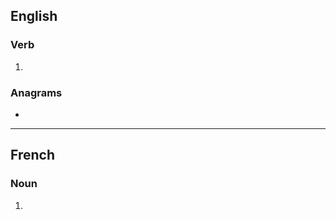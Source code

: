 {{also|Bouses}}
==English==

===Verb===
{{head|en|verb form}}

# {{en-third-person singular of|bouse}}

===Anagrams===
* {{anagrams|en|Buesos}}

----

==French==

===Noun===
{{head|fr|noun plural form|g=f}}

# {{plural of|bouse|lang=fr}}